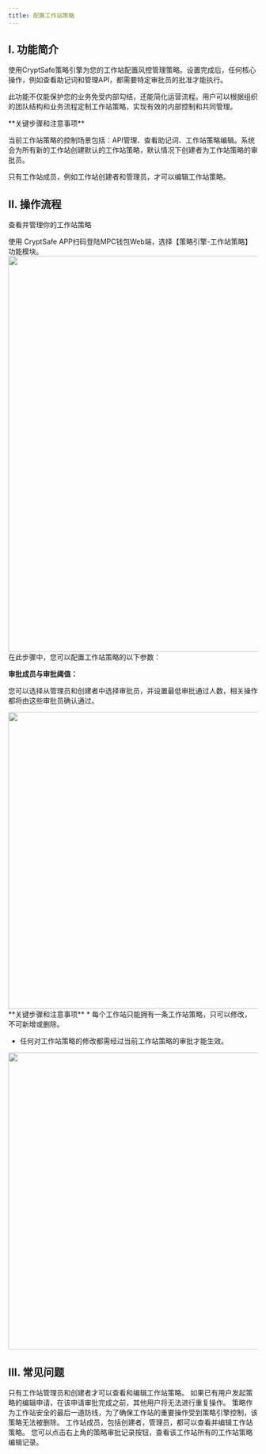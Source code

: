 ```yaml
---
title: 配置工作站策略
---
```



##  I. 功能简介

使用CryptSafe策略引擎为您的工作站配置风控管理策略。设置完成后，任何核心操作，例如查看助记词和管理API，都需要特定审批员的批准才能执行。

此功能不仅能保护您的业务免受内部勾结，还能简化运营流程。用户可以根据组织的团队结构和业务流程定制工作站策略，实现有效的内部控制和共同管理。

<Warning>
**关键步骤和注意事项**

当前工作站策略的控制场景包括：API管理、查看助记词、工作站策略编辑。系统会为所有新的工作站创建默认的工作站策略，默认情况下创建者为工作站策略的审批员。

只有工作站成员，例如工作站创建者和管理员，才可以编辑工作站策略。
</Warning>

## II. 操作流程

查看并管理你的工作站策略


<Steps>
<Step title="登录并访问策略引擎">
    使用 CryptSafe APP扫码登陆MPC钱包Web端，选择【策略引擎-工作站策略】功能模块。

<div className="w-full flex items-center justify-center">
<img src="/images/user-guide/workspacelistcn.png" width="800"/>
</div>

</Step>

<Step title="编辑策略">
在此步骤中，您可以配置工作站策略的以下参数：


**审批成员与审批阈值：**

您可以选择从管理员和创建者中选择审批员，并设置最低审批通过人数，相关操作都将由这些审批员确认通过。

<div className="w-full flex items-center justify-center">
<img src="/images/user-guide/workspaceapprovercn.png" width="600"/>
</div>

<Warning>
**关键步骤和注意事项**
* 每个工作站只能拥有一条工作站策略，只可以修改，不可新增或删除。

* 任何对工作站策略的修改都需经过当前工作站策略的审批才能生效。


<div className="w-full flex items-center justify-center">
<img src="/images/user-guide/workspaceapprovercn.png" width="600"/>
</div>


</Warning>

</Step>

</Steps>




##  III. 常见问题

<Accordion title="为什么无法编辑工作站策略">
只有工作站管理员和创建者才可以查看和编辑工作站策略。
如果已有用户发起策略的编辑申请，在该申请审批完成之前，其他用户将无法进行重复操作。
</Accordion>

<Accordion title="为什么无法删除工作站策略">
策略作为工作站安全的最后一道防线，为了确保工作站的重要操作受到策略引擎控制，该策略无法被删除。
</Accordion>


<Accordion title="如何获得工作站策略的管理权限">
工作站成员，包括创建者，管理员，都可以查看并编辑工作站策略。
</Accordion>

<Accordion title="如何查看工作站策略的历史审批记录？">
您可以点击右上角的策略审批记录按钮，查看该工作站所有的工作站策略编辑记录。
</Accordion>

